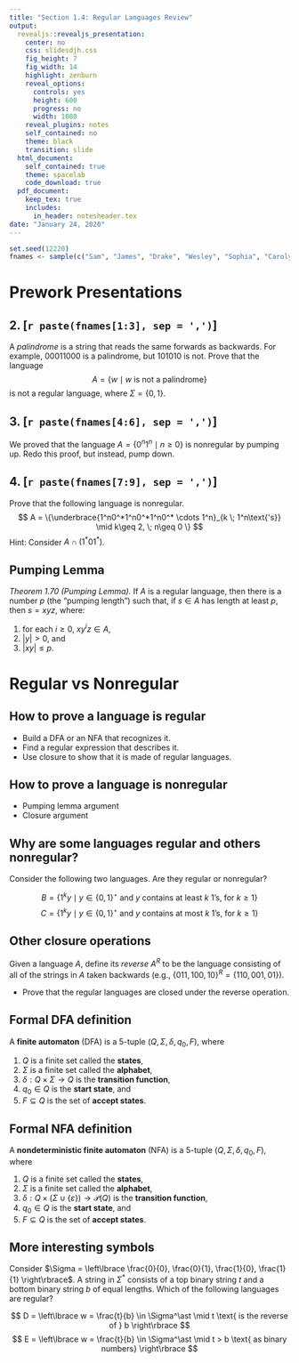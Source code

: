 ```yaml
---
title: "Section 1.4: Regular Languages Review"
output:
  revealjs::revealjs_presentation:
    center: no
    css: slidesdjh.css
    fig_height: 7
    fig_width: 14
    highlight: zenburn
    reveal_options:
      controls: yes
      height: 600
      progress: no
      width: 1080
    reveal_plugins: notes
    self_contained: no
    theme: black
    transition: slide
  html_document:
    self_contained: true
    theme: spacelab
    code_download: true
  pdf_document:
    keep_tex: true
    includes:
      in_header: notesheader.tex
date: "January 24, 2020"
---
```


```r
set.seed(12220)
fnames <- sample(c("Sam", "James", "Drake", "Wesley", "Sophia", "Carolyn", "Trevor", "Tristan", "Ryley"))
```

# Prework Presentations

## 2. [`r paste(fnames[1:3], sep = ',')`] 

A *palindrome* is a string that reads the same forwards as backwards. For example, 00011000 is a palindrome, but 101010 is not. Prove that the language
$$
A = \{w \mid w \text{ is not a palindrome}\}
$$
is not a regular language, where $\Sigma = \{0,1\}$.

## 3. [`r paste(fnames[4:6], sep = ',')`] 

We proved that the language $A = \{0^n1^n \mid n \geq 0\}$ is nonregular by pumping up. Redo this proof, but instead, pump down.

## 4. [`r paste(fnames[7:9], sep = ',')`] 

Prove that the following language is nonregular.
$$
A = \{\underbrace{1^n0^*1^n0^*1^n0^* \cdots 1^n}_{k \; 1^n\text{'s}} \mid k\geq 2, \; n\geq 0 \}
$$
Hint: Consider $A \cap (1^*01^*)$.

## Pumping Lemma

*Theorem 1.70 (Pumping Lemma).* If $A$ is a regular language, then there is a number $p$ (the "pumping length") such that, if $s\in A$ has length at least $p$, then $s = xyz$, where:

1. for each $i \geq 0$, $xy^iz \in A$,
2. $|y| > 0$, and
3. $|xy| \leq p$.

# Regular vs Nonregular

## How to prove a language is regular

- Build a DFA or an NFA that recognizes it.
- Find a regular expression that describes it.
- Use closure to show that it is made of regular languages.

## How to prove a language is nonregular

- Pumping lemma argument
- Closure argument

## Why are some languages regular and others nonregular?

Consider the following two languages. Are they regular or nonregular?

$$
B =  \lbrace 1^k y \mid y \in \lbrace 0, 1\rbrace^\star \text { and } y \text{ contains at least } k \text{ 1's, for } k \geq 1 \rbrace 
$$
$$
C =  \{1^k y \mid y \in \{0, 1\}^\star \text{ and } y \text{ contains at most } k \text{ 1's, for } k \geq 1 \} 
$$

## Other closure operations

Given a language $A$, define its *reverse* $A^R$ to be the language consisting of all of the strings in $A$ taken backwards (e.g., $\{011, 100, 10\}^R = \{110, 001, 01\}$).

- Prove that the regular languages are closed under the reverse operation.

## Formal DFA definition

A **finite automaton** (DFA) is a 5-tuple $(Q, \Sigma, \delta, q_0, F)$, where

1. $Q$ is a finite set called the **states**,
2. $\Sigma$ is a finite set called the **alphabet**,
3. $\delta: Q \times \Sigma \longrightarrow Q$ is the **transition function**,
4. $q_0 \in Q$ is the **start state**, and
5. $F \subseteq Q$ is the set of **accept states**.

## Formal NFA definition

A **nondeterministic finite automaton** (NFA) is a 5-tuple $(Q, \Sigma, \delta, q_0, F)$, where

1. $Q$ is a finite set called the **states**,
2. $\Sigma$ is a finite set called the **alphabet**,
3. $\delta: Q \times (\Sigma \cup \{\varepsilon\}) \longrightarrow \mathcal{P}(Q)$ is the **transition function**,
4. $q_0 \in Q$ is the **start state**, and
5. $F \subseteq Q$ is the set of **accept states**.

## More interesting symbols

Consider $\Sigma = \left\lbrace \frac{0}{0}, \frac{0}{1}, \frac{1}{0}, \frac{1}{1}  \right\rbrace$. A string in $\Sigma^\ast$ consists of a top binary string $t$ and a bottom binary string $b$ of equal lengths. Which of the following languages are regular?

$$
D =  \left\lbrace w = \frac{t}{b} \in \Sigma^\ast \mid t \text{ is the reverse of } b \right\rbrace 
$$
$$
E =  \left\lbrace w = \frac{t}{b} \in \Sigma^\ast \mid t > b \text{ as binary numbers} \right\rbrace 
$$


